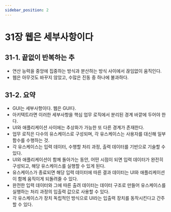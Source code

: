 ```yaml
---
sidebar_position: 2
---
```


# 31장 웹은 세부사항이다

## 31-1. 끝없이 반복하는 추

- 연산 능력을 중앙에 집중하는 방식과 분산하는 방식 사이에서 끊임없이 움직인다.
- 웹은 아무것도 바꾸지 않았고, 수많은 진동 중 하나에 불과하다.

## 31-2. 요약

- GUI는 세부사항이다. 웹은 GUI다.
- 아키텍트라면 이러한 세부사항을 핵심 업무 로직에서 분리된 경계 바깥에 두어야 한다.
- UI와 애플리케이션 사이에는 추상화가 가능한 또 다른 경계가 존재한다.
- 업무 로직은 다수의 유스케이스로 구성되며, 각 유스케이스는 사용자를 대신해 일부 함수를 수행하는 것.
- 각 유스케이스는 입력 데이터, 수행할 처리 과정, 출력 데이터를 기반으로 기술할 수 있다.
- UI와 애플리케이션이 함께 돌아가는 동안, 어떤 시점이 되면 입력 데이터가 완전히 구성되고, 해당 유스케이스를 실행할 수 있게 된다.
- 유스케이스가 종료되면 해당 입력 데이터에 따른 결과 데이터는 UI와 애플리케이션이 함께 움직이게 되돌려줄 수 있다.
- 완전한 입력 데이터와 그에 따른 출려 데이터는 데이터 구조로 만들어 유스케이스를 실행하는 처리 과정의 입출력 값으로 사용할 수 있다.
- 각 유스케이스가 장치 독립적인 방식으로 UI라는 입출력 장치를 동작시킨다고 간주할 수 있다.
